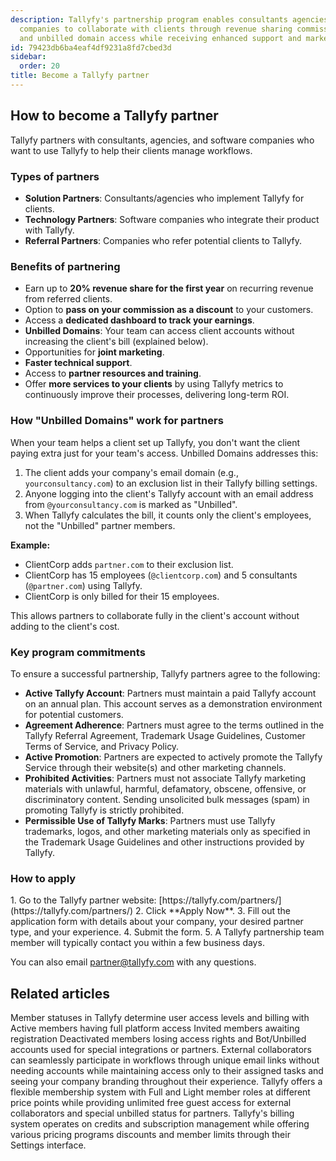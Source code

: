 ```yaml
---
description: Tallyfy's partnership program enables consultants agencies and software
  companies to collaborate with clients through revenue sharing commission-based referrals
  and unbilled domain access while receiving enhanced support and marketing opportunities.
id: 79423db6ba4eaf4df9231a8fd7cbed3d
sidebar:
  order: 20
title: Become a Tallyfy partner
---
```



## How to become a Tallyfy partner

Tallyfy partners with consultants, agencies, and software companies who want to use Tallyfy to help their clients manage workflows.

### Types of partners

- **Solution Partners**: Consultants/agencies who implement Tallyfy for clients.
- **Technology Partners**: Software companies who integrate their product with Tallyfy.
- **Referral Partners**: Companies who refer potential clients to Tallyfy.

### Benefits of partnering

- Earn up to **20% revenue share for the first year** on recurring revenue from referred clients.
- Option to **pass on your commission as a discount** to your customers.
- Access a **dedicated dashboard to track your earnings**.
- **Unbilled Domains**: Your team can access client accounts without increasing the client's bill (explained below).
- Opportunities for **joint marketing**.
- **Faster technical support**.
- Access to **partner resources and training**.
- Offer **more services to your clients** by using Tallyfy metrics to continuously improve their processes, delivering long-term ROI.

### How "Unbilled Domains" work for partners

When your team helps a client set up Tallyfy, you don't want the client paying extra just for your team's access. Unbilled Domains addresses this:

1. The client adds your company's email domain (e.g., `yourconsultancy.com`) to an exclusion list in their Tallyfy billing settings.
2. Anyone logging into the client's Tallyfy account with an email address from `@yourconsultancy.com` is marked as "Unbilled".
3. When Tallyfy calculates the bill, it counts only the client's employees, not the "Unbilled" partner members.

**Example:**
- ClientCorp adds `partner.com` to their exclusion list.
- ClientCorp has 15 employees (`@clientcorp.com`) and 5 consultants (`@partner.com`) using Tallyfy.
- ClientCorp is only billed for their 15 employees.

This allows partners to collaborate fully in the client's account without adding to the client's cost.

### Key program commitments

To ensure a successful partnership, Tallyfy partners agree to the following:

- **Active Tallyfy Account**: Partners must maintain a paid Tallyfy account on an annual plan. This account serves as a demonstration environment for potential customers.
- **Agreement Adherence**: Partners must agree to the terms outlined in the Tallyfy Referral Agreement, Trademark Usage Guidelines, Customer Terms of Service, and Privacy Policy.
- **Active Promotion**: Partners are expected to actively promote the Tallyfy Service through their website(s) and other marketing channels.
- **Prohibited Activities**: Partners must not associate Tallyfy marketing materials with unlawful, harmful, defamatory, obscene, offensive, or discriminatory content. Sending unsolicited bulk messages (spam) in promoting Tallyfy is strictly prohibited.
- **Permissible Use of Tallyfy Marks**: Partners must use Tallyfy trademarks, logos, and other marketing materials only as specified in the Trademark Usage Guidelines and other instructions provided by Tallyfy.

### How to apply

<Steps>
1. Go to the Tallyfy partner website: [https://tallyfy.com/partners/](https://tallyfy.com/partners/)
2. Click **Apply Now**.
3. Fill out the application form with details about your company, your desired partner type, and your experience.
4. Submit the form.
5. A Tallyfy partnership team member will typically contact you within a few business days.
</Steps>

You can also email [partner@tallyfy.com](mailto:partner@tallyfy.com) with any questions.


## Related articles
<CardGrid>
<LinkTitleCard header="<b>Org Settings > Understanding Member Statuses</b>" href="/products/pro/settings/org-settings/understanding-member-statuses/" > Member statuses in Tallyfy determine user access levels and billing with Active members having full platform access Invited members awaiting registration Deactivated members losing access rights and Bot/Unbilled accounts used for special integrations or partners. </LinkTitleCard>
<LinkTitleCard header="<b>Features > Customer facing</b>" href="/products/pro/tutorials/features/customer-facing/" > External collaborators can seamlessly participate in workflows through unique email links without needing accounts while maintaining access only to their assigned tasks and seeing your company branding throughout their experience. </LinkTitleCard>
<LinkTitleCard header="<b>Billing > Tallyfy's Account and Member Limits</b>" href="/products/pro/settings/billing/what-are-tallyfys-account-and-member-limits/" > Tallyfy offers a flexible membership system with Full and Light member roles at different price points while providing unlimited free guest access for external collaborators and special unbilled status for partners. </LinkTitleCard>
<LinkTitleCard header="<b>Settings > Billing</b>" href="/products/pro/settings/billing/" > Tallyfy's billing system operates on credits and subscription management while offering various pricing programs discounts and member limits through their Settings interface. </LinkTitleCard>
</CardGrid>